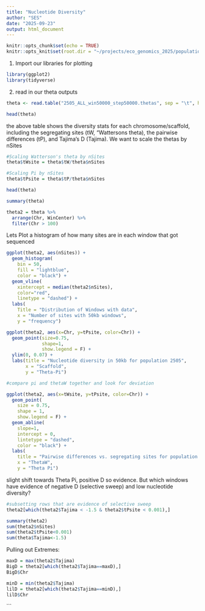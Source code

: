 ```yaml
---
title: "Nucleotide Diversity"
author: "SES"
date: "2025-09-23"
output: html_document
---
```


```r
knitr::opts_chunk$set(echo = TRUE)
knitr::opts_knit$set(root.dir = "~/projects/eco_genomics_2025/population_genomics/myresults/ANGSD/diversity")
```

1. Import our libraries for plotting 
```r
library(ggplot2)
library(tidyverse)
```
2. read in our theta outputs 
```r
theta <- read.table("2505_ALL_win50000_step50000.thetas", sep = "\t", header = T)

head(theta)
```
the above table shows the diversity stats for each chromosome/scaffold, including the segregating sites (tW, "Wattersons theta), the pairwise differences (tP), and Tajima's D (Tajima). We want to scale the thetas by nSites 

```r
#Scaling Watterson's theta by nSites
theta$tWsite = theta$tW/theta$nSites 

#Scaling Pi by nSites
theta$tPsite = theta$tP/theta$nSites 

head(theta)
```

```r
summary(theta)

theta2 = theta %>% 
  arrange(Chr, WinCenter) %>%
  filter(Chr > 100)


```
Lets Plot a histogram of how many sites are in each window that got sequenced 

```r
ggplot(theta2, aes(nSites)) + 
  geom_histogram(
    bin = 50, 
    fill = "lightblue", 
    color = "black") + 
  geom_vline(
    xintercept = median(theta2$nSites), 
    color="red", 
    linetype = "dashed") + 
  labs(
    Title = "Distribution of Windows with data", 
    x = "Number of sites with 50kb windows", 
    y = "frequency")
```
```r
ggplot(theta2, aes(x=Chr, y=tPsite, color=Chr)) +
  geom_point(size=0.75,
             shape=1, 
             show.legend = F) +
  ylim(0, 0.07) + 
  labs(title = "Nucleotide diversity in 50kb for population 2505",
       x = "Scaffold", 
       y = "Theta-Pi")
```
```r
#compare pi and thetaW together and look for deviation 

ggplot(theta2, aes(x=tWsite, y=tPsite, color=Chr)) +
  geom_point(
    size = 0.75, 
    shape = 1, 
    show.legend = F) + 
  geom_abline(
    slope=1, 
    intercept = 0,
    lintetype = "dashed", 
    color = "black") +
  labs(
    title = "Pairwise differences vs. segregating sites for population 2505", 
    x = "ThetaW", 
    y = "Theta Pi")
```
slight shift towards Theta Pi, positive D so evidence. But which windows have evidence of negative D (selective sweep) and low nucleotide diversity? 

```r
#subsetting rows that are evidence of selective sweep
theta2[which(theta2$Tajima < -1.5 & theta2$tPsite < 0.001),]

summary(theta2)
sum(theta2$nSites)
sum(theta2$tPsite<0.001)
sum(theta$Tajima<-1.5)
```

Pulling out Extremes: 
```r
maxD = max(theta2$Tajima)
BigD = theta2[which(theta2$Tajima==maxD),]
BigD$Chr

minD = min(theta2$Tajima)
lilD = theta2[which(theta2$Tajima==minD),]
lilD$Chr
```



```


